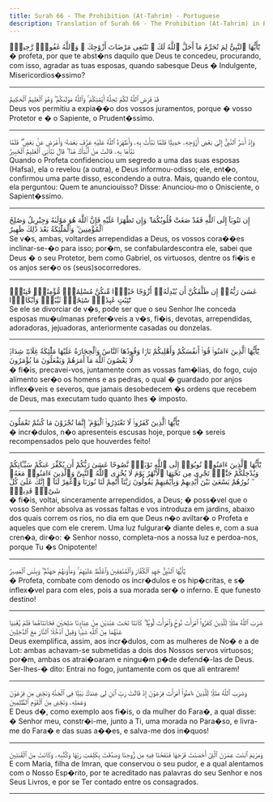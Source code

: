 ```yaml
---
title: Surah 66 - The Prohibition (At-Tahrim) - Portuguese
description: Translation of Surah 66 - The Prohibition (At-Tahrim) in Portuguese
---
```





<Aside type="quran" title="1">
يَٰٓأَيُّهَا ٱلنَّبِىُّ لِمَ تُحَرِّمُ مَآ أَحَلَّ ٱللَّهُ لَكَ ۖ تَبْتَغِى مَرْضَاتَ أَزْوَٰجِكَ ۚ وَٱللَّهُ غَفُورٌۭ رَّحِيمٌۭ
</Aside>

<Aside type="reference" title="1">
� profeta, por que te abst�ns daquilo que Deus te concedeu, procurando, com isso, agradar as tuas esposas, quando sabesque Deus � Indulgente, Misericordios�ssimo?
</Aside>

---

<Aside type="quran" title="2">
قَدْ فَرَضَ ٱللَّهُ لَكُمْ تَحِلَّةَ أَيْمَٰنِكُمْ ۚ وَٱللَّهُ مَوْلَىٰكُمْ ۖ وَهُوَ ٱلْعَلِيمُ ٱلْحَكِيمُ
</Aside>

<Aside type="reference" title="2">
Deus vos permitiu a expia��o dos vossos juramentos, porque � vosso Protetor e � o Sapiente, o Prudent�ssimo.
</Aside>

---

<Aside type="quran" title="3">
وَإِذْ أَسَرَّ ٱلنَّبِىُّ إِلَىٰ بَعْضِ أَزْوَٰجِهِۦ حَدِيثًۭا فَلَمَّا نَبَّأَتْ بِهِۦ وَأَظْهَرَهُ ٱللَّهُ عَلَيْهِ عَرَّفَ بَعْضَهُۥ وَأَعْرَضَ عَنۢ بَعْضٍۢ ۖ فَلَمَّا نَبَّأَهَا بِهِۦ قَالَتْ مَنْ أَنۢبَأَكَ هَٰذَا ۖ قَالَ نَبَّأَنِىَ ٱلْعَلِيمُ ٱلْخَبِيرُ
</Aside>

<Aside type="reference" title="3">
Quando o Profeta confidenciou um segredo a uma das suas esposas (Hafsa), ela o revelou (a outra), e Deus informou-odisso; ele, ent�o, confirmou uma parte disso, escondendo a outra. Mais, quando ele contou, ela perguntou: Quem te anunciouisso? Disse: Anunciou-mo o Onisciente, o Sapient�ssimo.
</Aside>

---

<Aside type="quran" title="4">
إِن تَتُوبَآ إِلَى ٱللَّهِ فَقَدْ صَغَتْ قُلُوبُكُمَا ۖ وَإِن تَظَٰهَرَا عَلَيْهِ فَإِنَّ ٱللَّهَ هُوَ مَوْلَىٰهُ وَجِبْرِيلُ وَصَٰلِحُ ٱلْمُؤْمِنِينَ ۖ وَٱلْمَلَٰٓئِكَةُ بَعْدَ ذَٰلِكَ ظَهِيرٌ
</Aside>

<Aside type="reference" title="4">
Se v�s, ambas, voltardes arrependidas a Deus, os vossos cora��es inclinar-se-�o para isso; por�m, se confabulardescontra ele, sabei que Deus � o seu Protetor, bem como Gabriel, os virtuosos, dentre os fi�is e os anjos ser�o os (seus)socorredores.
</Aside>

---

<Aside type="quran" title="5">
عَسَىٰ رَبُّهُۥٓ إِن طَلَّقَكُنَّ أَن يُبْدِلَهُۥٓ أَزْوَٰجًا خَيْرًۭا مِّنكُنَّ مُسْلِمَٰتٍۢ مُّؤْمِنَٰتٍۢ قَٰنِتَٰتٍۢ تَٰٓئِبَٰتٍ عَٰبِدَٰتٍۢ سَٰٓئِحَٰتٍۢ ثَيِّبَٰتٍۢ وَأَبْكَارًۭا
</Aside>

<Aside type="reference" title="5">
Se ele se divorciar de v�s, pode ser que o seu Senhor lhe conceda esposas mu�ulmanas prefer�veis a v�s, fi�is, devotas, arrependidas, adoradoras, jejuadoras, anteriormente casadas ou donzelas.
</Aside>

---

<Aside type="quran" title="6">
يَٰٓأَيُّهَا ٱلَّذِينَ ءَامَنُوا۟ قُوٓا۟ أَنفُسَكُمْ وَأَهْلِيكُمْ نَارًۭا وَقُودُهَا ٱلنَّاسُ وَٱلْحِجَارَةُ عَلَيْهَا مَلَٰٓئِكَةٌ غِلَاظٌۭ شِدَادٌۭ لَّا يَعْصُونَ ٱللَّهَ مَآ أَمَرَهُمْ وَيَفْعَلُونَ مَا يُؤْمَرُونَ
</Aside>

<Aside type="reference" title="6">
� fi�is, precavei-vos, juntamente com as vossas fam�lias, do fogo, cujo alimento ser�o os homens e as pedras, o qual � guardado por anjos inflex�veis e severos, que jamais desobedecem �s ordens que recebem de Deus, mas executam tudo quanto lhes � imposto.
</Aside>

---

<Aside type="quran" title="7">
يَٰٓأَيُّهَا ٱلَّذِينَ كَفَرُوا۟ لَا تَعْتَذِرُوا۟ ٱلْيَوْمَ ۖ إِنَّمَا تُجْزَوْنَ مَا كُنتُمْ تَعْمَلُونَ
</Aside>

<Aside type="reference" title="7">
� incr�dulos, n�o apresenteis escusas hoje, porque s� sereis recompensados pelo que houverdes feito!
</Aside>

---

<Aside type="quran" title="8">
يَٰٓأَيُّهَا ٱلَّذِينَ ءَامَنُوا۟ تُوبُوٓا۟ إِلَى ٱللَّهِ تَوْبَةًۭ نَّصُوحًا عَسَىٰ رَبُّكُمْ أَن يُكَفِّرَ عَنكُمْ سَيِّـَٔاتِكُمْ وَيُدْخِلَكُمْ جَنَّٰتٍۢ تَجْرِى مِن تَحْتِهَا ٱلْأَنْهَٰرُ يَوْمَ لَا يُخْزِى ٱللَّهُ ٱلنَّبِىَّ وَٱلَّذِينَ ءَامَنُوا۟ مَعَهُۥ ۖ نُورُهُمْ يَسْعَىٰ بَيْنَ أَيْدِيهِمْ وَبِأَيْمَٰنِهِمْ يَقُولُونَ رَبَّنَآ أَتْمِمْ لَنَا نُورَنَا وَٱغْفِرْ لَنَآ ۖ إِنَّكَ عَلَىٰ كُلِّ شَىْءٍۢ قَدِيرٌۭ
</Aside>

<Aside type="reference" title="8">
� fi�is, voltai, sinceramente arrependidos, a Deus; � poss�vel que o vosso Senhor absolva as vossas faltas e vos introduza em jardins, abaixo dos quais correm os rios, no dia em que Deus n�o aviltar� o Profeta e aqueles que com ele crerem. Uma luz fulgurar� diante deles e, com a sua cren�a, dir�o: � Senhor nosso, completa-nos a nossa luz e perdoa-nos, porque Tu �s Onipotente!
</Aside>

---

<Aside type="quran" title="9">
يَٰٓأَيُّهَا ٱلنَّبِىُّ جَٰهِدِ ٱلْكُفَّارَ وَٱلْمُنَٰفِقِينَ وَٱغْلُظْ عَلَيْهِمْ ۚ وَمَأْوَىٰهُمْ جَهَنَّمُ ۖ وَبِئْسَ ٱلْمَصِيرُ
</Aside>

<Aside type="reference" title="9">
� Profeta, combate com denodo os incr�dulos e os hip�critas, e s� inflex�vel para com eles, pois a sua morada ser� o inferno. E que funesto destino!
</Aside>

---

<Aside type="quran" title="10">
ضَرَبَ ٱللَّهُ مَثَلًۭا لِّلَّذِينَ كَفَرُوا۟ ٱمْرَأَتَ نُوحٍۢ وَٱمْرَأَتَ لُوطٍۢ ۖ كَانَتَا تَحْتَ عَبْدَيْنِ مِنْ عِبَادِنَا صَٰلِحَيْنِ فَخَانَتَاهُمَا فَلَمْ يُغْنِيَا عَنْهُمَا مِنَ ٱللَّهِ شَيْـًۭٔا وَقِيلَ ٱدْخُلَا ٱلنَّارَ مَعَ ٱلدَّٰخِلِينَ
</Aside>

<Aside type="reference" title="10">
Deus exemplifica, assim, aos incr�dulos, com as mulheres de No� e a de Lot: ambas achavam-se submetidas a dois dos Nossos servos virtuosos; por�m, ambas os atrai�oaram e ningu�m p�de defend�-las de Deus. Ser-lhes-� dito: Entrai no fogo, juntamente com os que ali entrarem!
</Aside>

---

<Aside type="quran" title="11">
وَضَرَبَ ٱللَّهُ مَثَلًۭا لِّلَّذِينَ ءَامَنُوا۟ ٱمْرَأَتَ فِرْعَوْنَ إِذْ قَالَتْ رَبِّ ٱبْنِ لِى عِندَكَ بَيْتًۭا فِى ٱلْجَنَّةِ وَنَجِّنِى مِن فِرْعَوْنَ وَعَمَلِهِۦ وَنَجِّنِى مِنَ ٱلْقَوْمِ ٱلظَّٰلِمِينَ
</Aside>

<Aside type="reference" title="11">
E Deus d�, como exemplo aos fi�is, o da mulher do Fara�, a qual disse: � Senhor meu, constr�i-me, junto a Ti, uma morada no Para�so, e livra-me do Fara� e das suas a��es, e salva-me dos in�quos!
</Aside>

---

<Aside type="quran" title="12">
وَمَرْيَمَ ٱبْنَتَ عِمْرَٰنَ ٱلَّتِىٓ أَحْصَنَتْ فَرْجَهَا فَنَفَخْنَا فِيهِ مِن رُّوحِنَا وَصَدَّقَتْ بِكَلِمَٰتِ رَبِّهَا وَكُتُبِهِۦ وَكَانَتْ مِنَ ٱلْقَٰنِتِينَ
</Aside>

<Aside type="reference" title="12">
E com Maria, filha de Imran, que conservou o seu pudor, e a qual alentamos com o Nosso Esp�rito, por te acreditado nas palavras do seu Senhor e nos Seus Livros, e por se Ter contado entre os consagrados.
</Aside>

---
